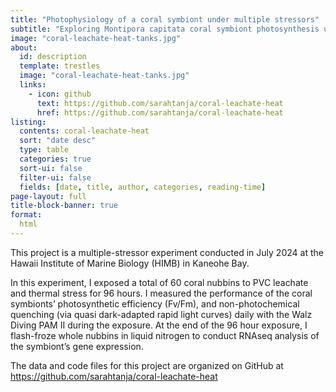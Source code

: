 ```yaml
---
title: "Photophysiology of a coral symbiont under multiple stressors"
subtitle: "Exploring Montipora capitata coral symbiont photosynthesis under PVC leachate and thermal stress exposures"
image: "coral-leachate-heat-tanks.jpg"
about:
  id: description
  template: trestles
  image: "coral-leachate-heat-tanks.jpg"
  links:
    - icon: github
      text: https://github.com/sarahtanja/coral-leachate-heat
      href: https://github.com/sarahtanja/coral-leachate-heat
listing: 
  contents: coral-leachate-heat
  sort: "date desc"
  type: table
  categories: true
  sort-ui: false
  filter-ui: false
  fields: [date, title, author, categories, reading-time]
page-layout: full
title-block-banner: true
format:
  html
---
```


:::: {#description}
<div>

This project is a multiple-stressor experiment conducted in July 2024 at the Hawaii Institute of Marine Biology (HIMB) in Kaneohe Bay.

</div>

In this experiment, I exposed a total of 60 coral nubbins to PVC leachate and thermal stress for 96 hours. I measured the performance of the coral symbionts' photosynthetic efficiency (Fv/Fm), and non-photochemical quenching (via quasi dark-adapted rapid light curves) daily with the Walz Diving PAM II during the exposure. At the end of the 96 hour exposure, I flash-froze whole nubbins in liquid nitrogen to conduct RNAseq analysis of the symbiont's gene expression.

The data and code files for this project are organized on GitHub at <https://github.com/sarahtanja/coral-leachate-heat>
::::
